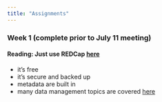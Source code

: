 ```yaml
---
title: "Assignments"
---
```


### Week 1 (complete prior to July 11 meeting)

#### Reading: Just use REDCap [here](http://www.ucdenver.edu/research/CCTSI/programs-services/informatics/Documents/Managing-Research-Data.pdf)

- it's free
- it's secure and backed up
- metadata are built in
- many data management topics are covered [here](http://www.ucdenver.edu/research/CCTSI/programs-services/informatics/Pages/Informatics-Seminar-Learning-Tools-Archive.aspx)

